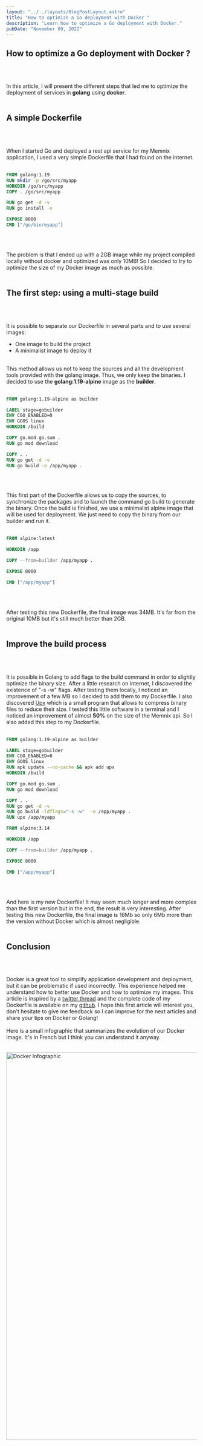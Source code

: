```yaml
---
layout: "../../layouts/BlogPostLayout.astro"
title: "How to optimize a Go deployment with Docker "
description: "Learn how to optimize a Go deployment with Docker."
pubDate: "November 09, 2022"
---
```




## How to optimize a Go deployment with Docker ?
<br></br>

In this article, I will present the different steps that led me to optimize the deployment of services in **golang**
using **docker**.
<br></br>

## A simple Dockerfile
<br></br>

When I started Go and deployed a rest api service for my Memnix application, I used a very simple Dockerfile
that I had found on the internet.
<br></br>

```dockerfile
FROM golang:1.19
RUN mkdir -p /go/src/myapp
WORKDIR /go/src/myapp
COPY . /go/src/myapp

RUN go get -d -v
RUN go install -v

EXPOSE 8080
CMD ["/go/bin/myapp"]
```
<br></br>

The problem is that I ended up with a 2GB image while my project compiled locally without docker and optimized was only 10MB! So I decided to try to optimize the size of my Docker image as much as possible.
<br></br>

## The first step: using a multi-stage build
<br></br>

It is possible to separate our Dockerfile in several parts and to use several images:

- One image to build the project
- A minimalist image to deploy it
<br></br>

This method allows us not to keep the sources and all the development tools provided with the golang image.
Thus, we only keep the binaries.
I decided to use the **golang:1.19-alpine** image as the **builder**.
<br></br>

```dockerfile
FROM golang:1.19-alpine as builder

LABEL stage=gobuilder
ENV CGO_ENABLED=0
ENV GOOS linux
WORKDIR /build

COPY go.mod go.sum .
RUN go mod download

COPY . .
RUN go get -d -v
RUN go build -o /app/myapp .
```
<br></br>

This first part of the Dockerfile allows us to copy the sources, to synchronize the packages and to launch the command go build to generate the binary.
Once the build is finished, we use a minimalist alpine image that will be used for deployment. We just need to copy the binary from our builder and run it.
<br></br>

```dockerfile
FROM alpine:latest

WORKDIR /app

COPY --from=builder /app/myapp .

EXPOSE 8080

CMD ["/app/myapp"]
```
<br></br>

After testing this new Dockerfile, the final image was 34MB. It's far from the original 10MB but it's still much better than 2GB.
<br></br>

## Improve the build process
<br></br>

It is possible in Golang to add flags to the build command in order to slightly optimize the binary size.
After a little research on internet, I discovered the existence of "-s -w" flags. After testing them locally, I noticed an improvement of a few MB so I decided to add them to my Dockerfile.
I also discovered <a href="https://upx.github.io/" class="font-bold underline text-accent">Upx</a> which is a small program that allows to compress binary files to reduce their size.
I tested this little software in a terminal and I noticed an improvement of almost <b>50%</b> on the size of the Memnix api. So I also added this step to my Dockerfile.
<br></br>

```dockerfile
FROM golang:1.19-alpine as builder

LABEL stage=gobuilder
ENV CGO_ENABLED=0
ENV GOOS linux
RUN apk update --no-cache && apk add upx
WORKDIR /build

COPY go.mod go.sum .
RUN go mod download

COPY . .
RUN go get -d -v
RUN go build -ldflags="-s -w"  -o /app/myapp .
RUN upx /app/myapp

FROM alpine:3.14

WORKDIR /app

COPY --from=builder /app/myapp .

EXPOSE 8080

CMD ["/app/myapp"]
```
<br></br>

And here is my new Dockerfile! It may seem much longer and more complex than the first version but in the end, the result is very interesting. After testing this new Dockerfile, the final image is 16Mb so only 6Mb more than the version without Docker which is almost negligible.
<br></br>

## Conclusion
<br></br>

Docker is a great tool to simplify application development and deployment, but it can be problematic if used incorrectly. This experience helped me understand how to better use Docker and how to optimize my images.
This article is inspired by a <a href="https://twitter.com/GSCorentinDev/status/1564536030795075585?s=20&t=l2hgvKBPDMVs4pS6um2HeA" class="font-bold underline text-accent">twitter thread</a> and the complete code of my Dockerfile is available on my <a href="https://github.com/memnix/memnix-rest/blob/e8e52b3d10731df5b2767f0d24bcdcb5d13d72e3/Dockerfile" class="font-bold underline text-accent">github</a>.
I hope this first article will interest you, don't hesitate to give me feedback so I can improve for the next articles and share your tips on Docker or Golang!
<br></br>
Here is a small infographic that summarizes the evolution of our Docker image. It's in French but I think you can understand it anyway.
<br></br>

<img src="https://media-exp1.licdn.com/dms/image/D4E12AQHotzXp5YiILw/article-inline_image-shrink_1500_2232/0/1661955794766?e=1673481600&v=beta&t=zF5WizfPOTjfVGi5KAxQFCKpP6PMGJSmelU7_K4ZP1U" quality="80"
    alt="Docker Infographic" class="mt-5 mb-5" width="1024" />
